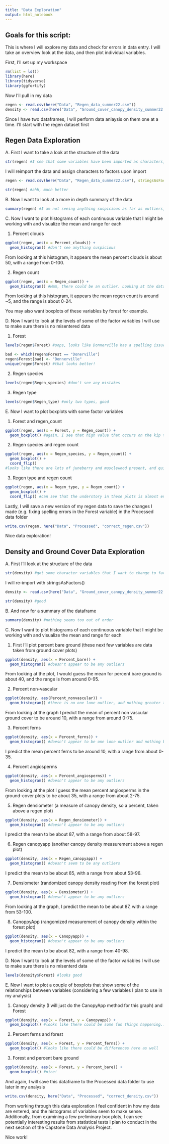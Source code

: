 ```yaml
---
title: "Data Exploration"
output: html_notebook
---
```


## Goals for this script:

This is where I will explore my data and check for errors in data entry. I will take an overview look at the data, and then plot individual variables. 


First, I'll set up my workspace
```r
rm(list = ls())
library(here)
library(tidyverse)
library(ggfortify)
```

Now I'll pull in my data
```r
regen <- read.csv(here("Data", "Regen_data_summer22.csv"))
density <- read.csv(here("Data", "Ground_cover_canopy_density_summer22.csv"))
```


Since I have two dataframes, I will perform data anlaysis on them one at a time. I'll start with the regen dataset first

## Regen Data Exploration

A. First I want to take a look at the structure of the data
```r
str(regen) #I see that some variables have been imported as characters, I want to change them to factors
```

I will reimport the data and assign characters to factors upon import
```r
regen <- read.csv(here("Data", "Regen_data_summer22.csv"), stringsAsFactors = TRUE)

str(regen) #ahh, much better
```

B. Now I want to look at a more in depth summary of the data
```r
summary(regen) #I am not seeing anything suspicious as far as outliers, but plotting help will confirm that 
```

C. Now I want to plot histograms of each continuous variable that I might be working with and visualize the mean and range for each 

1. Percent clouds
```r
ggplot(regen, aes(x = Percent_clouds)) +
  geom_histogram() #don't see anything suspicious
```
From looking at this histogram, it appears the mean percent clouds is about 50, with a range from 0-100. 


2. Regen count
```r
ggplot(regen, aes(x = Regen_count)) +
  geom_histogram() #Hmm, there could be an outlier. Looking at the data I see that the highest value occurs in Kip plot 1 with 24 red maple seedlings. Because I know the plot and that there are quite a few red maples, I don't think this is misentered data. 
```

From looking at this histogram, it appears the mean regen count is around ~5, and the range is about 0-24. 

You may also want boxplots of these variables by forest for example.


D. Now I want to look at the levels of some of the factor variables I will use to make sure there is no misentered data

1. Forest
```r
levels(regen$Forest) #oops, looks like Donnerville has a spelling issue. I will fix it. I want there to be only 6 levels and right now there are 7

bad <- which(regen$Forest == "Donerville")
regen$Forest[bad] <- "Donnerville"
unique(regen$Forest) #that looks better!
```

2. Regen species
```r
levels(regen$Regen_species) #don't see any mistakes
```

3. Regen type
```r
levels(regen$Regen_type) #only two types, good
```

E. Now I want to plot boxplots with some factor variables 

1. Forest and regen_count
```r
ggplot(regen, aes(x = Forest, y = Regen_count)) +
  geom_boxplot() #again, I see that high value that occurs on the kip trail. However, since I remember collecting the data and that there were a lot of red maples there I am not concerned
```

2. Regen species and regen count
```r
ggplot(regen, aes(x = Regen_species, y = Regen_count)) +
  geom_boxplot() +
  coord_flip()
#looks like there are lots of juneberry and musclewood present, and quite a few red maple (with 24 at that one site)
```

3. Regen type and regen count
```r
ggplot(regen, aes(x = Regen_type, y = Regen_count)) +
  geom_boxplot() +
  coord_flip() #can see that the understory in these plots is almost entirely seedlings, with only a few saplings
```

Lastly, I will save a new version of my regen data to save the changes I made (e.g. fixing spelling errors in the Forest variable) in the Processed data folder
```r
write.csv(regen, here("Data", "Processed", "correct_regen.csv"))
```

Nice data exploration!

## Density and Ground Cover Data Exploration 

A. First I'll look at the structure of the data
```r
str(density) #got some character variables that I want to change to factors
```

I will re-import with stringsAsFactors()
```r
density <- read.csv(here("Data", "Ground_cover_canopy_density_summer22.csv"), stringsAsFactors = T)

str(density) #good
```

B. And now for a summary of the dataframe
```r
summary(density) #nothing seems too out of order 
```


C. Now I want to plot histograms of each continuous variable that I might be working with and visualize the mean and range for each 

1. First I'll plot percent bare ground (these next few variables are data taken from ground cover plots)
```r
ggplot(density, aes(x = Percent_bare)) +
  geom_histogram() #doesn't appear to be any outliers
```

From looking at the plot, I would guess the mean for percent bare ground is about 40, and the range is from around 0-95. 

2. Percent non-vascular
```r
ggplot(density, aes(Percent_nonvascular)) +
  geom_histogram() #there is no one lone outlier, and nothing greater than 100 (these are percents!) so seems reasonable
```

From looking at the graph I predict the mean of percent non vascular ground cover to be around 10, with a range from around 0-75. 

3. Percent ferns
```r
ggplot(density, aes(x = Percent_ferns)) +
  geom_histogram() #doesn't appear to be one lone outlier and nothing beyond 100
```

I predict the mean percent ferns to be around 10, with a range from about 0-35. 

4. Percent angiosperms
```r
ggplot(density, aes(x = Percent_angiosperms)) +
  geom_histogram() #doesn't appear to be any outliers
```

From looking at the plot I guess the mean percent angiosperms in the ground-cover plots to be about 35, with a range from about 2-75. 

5. Regen densiometer (a measure of canopy density, so a percent, taken above a regen plot)
```r
ggplot(density, aes(x = Regen_densiometer)) +
  geom_histogram() #doesn't appear to be any outliers
```

I predict the mean to be about 87, with a range from about 58-97. 

6. Regen canopyapp (another canopy density measurement above a regen plot)
```r
ggplot(density, aes(x = Regen_canopyapp)) +
  geom_histogram() #doesn't seem to be any outliers
```

I predict the mean to be about 85, with a range from about 53-96. 

7. Densiometer (randomized canopy density reading from the forest plot)
```r
ggplot(density, aes(x = Densiometer)) +
  geom_histogram() #doesn't appear to be any outliers
```

From looking at the graph, I predict the mean to be about 87, with a range from 53-100. 

8. CanoppyApp (rangomized measurement of canopy density within the forest plot)
```r
ggplot(density, aes(x = Canopyapp)) +
  geom_histogram() #doesn't appear to be any outliers
```

I predict the mean to be about 82, with a range from 40-98. 

D. Now I want to look at the levels of some of the factor variables I will use to make sure there is no misenterd data
```r
levels(density$Forest) #looks good
```

E. Now I want to plot a couple of boxplots that show some of the relationships between variables (considering a few variables I plan to use in my analysis)

1. Canopy density (I will just do the CanopyApp method for this graph) and Forest
```r
ggplot(density, aes(x = Forest, y = Canopyapp)) +
  geom_boxplot() #looks like there could be some fun things happening...e.g. maybe lower canopy density in Degrasse than Donnerville? (possible statistical test!)
```

2. Percent ferns and forest
```r
ggplot(density, aes(x = Forest, y = Percent_ferns)) +
  geom_boxplot() #looks like there could be differences here as well
```

3. Forest and percent bare ground
```r
ggplot(density, aes(x = Forest, y = Percent_bare)) +
  geom_boxplot() #nice!
```

And again, I will save this dataframe to the Processed data folder to use later in my analysis
```r
write.csv(density, here("Data", "Processed", "correct_density.csv"))
```



From working through this data exploration I feel confident in how my data are entered, and the histograms of variables seem to make sense. Additionally, from examining a few preliminary box plots, I can see potentially interesting results from statistical tests I plan to conduct in the next section of the Capstone Data Analysis Project. 

Nice work!


